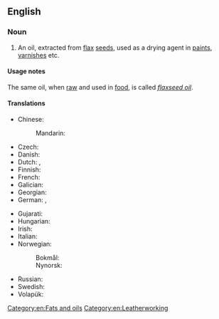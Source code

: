 ==English==

===Noun===
{{en-noun|~}}

# An oil, extracted from [[flax]] [[seed]]s, used as a drying agent in [[paint]]s, [[varnish]]es etc.

====Usage notes====
The same oil, when [[raw]] and used in [[food]], is called ''[[flaxseed oil]]''.

====Translations====
{{trans-top|oil extracted from flax seeds}}
* Chinese:
*: Mandarin: {{t-needed|cmn}}
* Czech: {{t|cs|lněný olej|m}}
* Danish: {{t|da|linolie|c}}
* Dutch: {{t+|nl|lijnzaadolie|f}}, {{t+|nl|lijnolie|f}}
* Finnish: {{t+|fi|pellavaöljy}}
* French: {{t+|fr|huile de lin|f}}
* Galician: {{t+|gl|aceite de liñaza|m}}
* Georgian: {{t|ka|სელის ზეთი}}
* German: {{t|de|Leinsamenöl|n}}, {{t+|de|Leinöl|n}}
{{trans-mid}}
* Gujarati: {{t|gu|બેલતેલ}}
* Hungarian: {{t|hu|lenmagolaj}}
* Irish: {{t|ga|ola rois|f}}
* Italian: {{t|it|olio di lino|m}}
* Norwegian:
*: Bokmål: {{t|nb|linolje|m|f}}
*: Nynorsk: {{t|nn|linolje|m|f}}
* Russian: {{t|ru|льняно́е ма́сло|n}}
* Swedish: {{t+|sv|linolja|c}}
* Volapük: {{t+|vo|linumaleül}}
{{trans-bottom}}

[[Category:en:Fats and oils]]
[[Category:en:Leatherworking]]